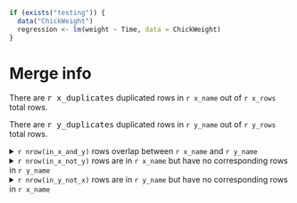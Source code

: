 ```r
if (exists("testing")) {
  data("ChickWeight")
  regression <- lm(weight ~ Time, data = ChickWeight)
}
```

# Merge info

There are <big>`r x_duplicates`</big> duplicated rows in `r x_name` out of `r x_rows` total rows.

There are <big>`r y_duplicates`</big> duplicated rows in `r y_name` out of `r y_rows` total rows.

<details>
<summary>`r nrow(in_x_and_y)` rows overlap between `r x_name` and `r y_name`</summary>


```r
if (nrow(in_x_and_y) > 200) {
  in_x_and_y <- head(in_x_not_y, 200)
  message("Only first 200 rows shown")
}
DT::datatable(in_x_and_y, filter = "top",
              rownames = FALSE)
```


</details>

<details>
<summary>`r nrow(in_x_not_y)` rows are in `r x_name` but have no corresponding rows in `r y_name`</summary>

```r
if (nrow(in_x_not_y) > 200) {
  in_x_not_y <- head(in_x_not_y, 200)
  message("Only first 200 rows shown")
}
DT::datatable(in_x_not_y, filter = "top",
              rownames = FALSE)
```

</details>

<details>
<summary>`r nrow(in_y_not_x)` rows are in `r y_name` but have no corresponding rows in `r x_name`</summary>

```r
if (nrow(in_y_not_x) > 200) {
  in_y_not_x <- head(in_y_not_x, 200)
  message("Only first 200 rows shown")
}
DT::datatable(in_y_not_x, filter = "top",
              rownames = FALSE)
```

</details>


<!-- ```{r} -->
<!-- DT::datatable(dplyr::bind_rows(in_x_and_y, in_x_not_y, in_y_not_x, .id = "set")) -->
<!-- ``` -->

<script>
  $(function() {
    $('details').on('toggle', function() {
      if(this.open) {
        // jquery $('window').resize or $('window').trigger('resize') do not work
        window.dispatchEvent(new Event('resize'));
      }
    })
  })
</script>
